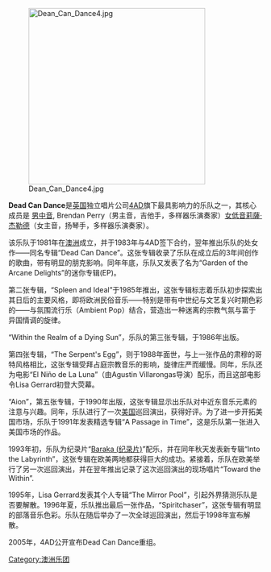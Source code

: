 [[File:Dean_Can_Dance4.jpg|350px]]

'''Dead Can Dance'''是[[英国|英国]]独立唱片公司[[4AD|4AD]]旗下最具影响力的乐队之一，其核心成员是 [[男中音|男中音]], Brendan Perry（男主音，吉他手，多样器乐演奏家）[[女低音|女低音]][[莉薩·杰勒德|莉薩·杰勒德]]（女主音，扬琴手，多样器乐演奏家）。

该乐队于1981年在[[澳洲|澳洲]]成立，并于1983年与4AD签下合约，翌年推出乐队的处女作——同名专辑“Dead Can Dance”。这张专辑收录了乐队在成立后的3年间创作的歌曲，带有明显的朋克影响。同年年底，乐队又发表了名为“Garden of the Arcane Delights”的迷你专辑(EP)。

第二张专辑，“Spleen and Ideal”于1985年推出，这张专辑标志着乐队初步探索出其日后的主要风格，即将欧洲民俗音乐——特别是带有中世纪与文艺复兴时期色彩的——与氛围流行乐（Ambient Pop）结合，营造出一种迷离的宗教气氛与富于异国情调的旋律。

“Within the Realm of a Dying Sun”，乐队的第三张专辑，于1986年出版。

第四张专辑，“The Serpent's Egg”，则于1988年面世，与上一张作品的肃穆的哥特风格相比，这张专辑受拜占庭宗教音乐的影响，旋律庄严而缓慢。同年，乐队还为电影“El Niño de La Luna”（由Agustin Villarongas导演）配乐，而且这部电影令Lisa Gerrard初登大荧幕。

“Aion”，第五张专辑，于1990年出版，这张专辑显示出乐队对中近东音乐元素的注意与兴趣。同年，乐队进行了一次[[美国|美国]]巡回演出，获得好评。为了进一步开拓美国市场，乐队于1991年发表精选专辑“A Passage in Time”，这是乐队第一张进入美国市场的作品。

1993年初，乐队为纪录片“[[Baraka_(纪录片)|Baraka (纪录片)]]”配乐，并在同年秋天发表新专辑“Into the Labyrinth”，这张专辑在欧美两地都获得巨大的成功。紧接着，乐队在欧美举行了另一次巡回演出，并在翌年推出记录了这次巡回演出的现场唱片“Toward the Within”.

1995年，Lisa Gerrard发表其个人专辑“The Mirror Pool”，引起外界猜测乐队是否要解散。1996年夏，乐队推出最后一张作品，“Spiritchaser”，这张专辑有明显的部落音乐色彩。乐队在随后举办了一次全球巡回演出，然后于1998年宣布解散。

2005年，4AD公开宣布Dead Can Dance重组。

{{Authority control}}
{{DEFAULTSORT:Dead Can Dance}}
[[Category:澳洲乐团|Category:澳洲乐团]]